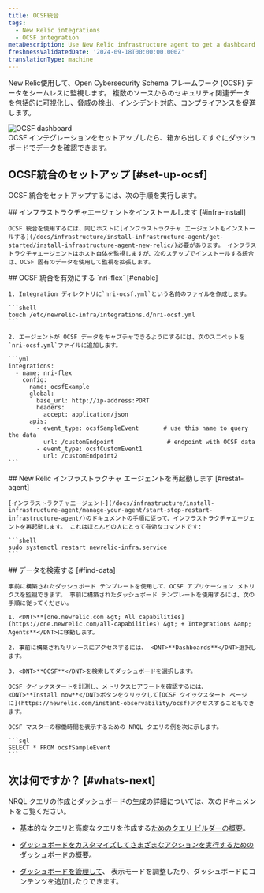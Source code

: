 ```yaml
---
title: OCSF統合
tags:
  - New Relic integrations
  - OCSF integration
metaDescription: Use New Relic infrastructure agent to get a dashboard with metrics from your OCSF format data.
freshnessValidatedDate: '2024-09-18T00:00:00.000Z'
translationType: machine
---
```


New Relic使用して、Open Cybersecurity Schema フレームワーク (OCSF) データをシームレスに監視します。 複数のソースからのセキュリティ関連データを包括的に可視化し、脅威の検出、インシデント対応、コンプライアンスを促進します。

<img title="OCSF dashboard" alt="OCSF dashboard" src="/images/infrastructure_screenshot-full_ocsf-dashboard.webp" />

<figcaption>
  OCSF インテグレーションをセットアップしたら、箱から出してすぐにダッシュボードでデータを確認できます。
</figcaption>

## OCSF統合のセットアップ [#set-up-ocsf]

OCSF 統合をセットアップするには、次の手順を実行します。

<Steps>
  <Step>
    ## インフラストラクチャエージェントをインストールします [#infra-install]

    OCSF 統合を使用するには、同じホストに[インフラストラクチャ エージェントもインストールする](/docs/infrastructure/install-infrastructure-agent/get-started/install-infrastructure-agent-new-relic/)必要があります。 インフラストラクチャエージェントはホスト自体を監視しますが、次のステップでインストールする統合は、OCSF 固有のデータを使用して監視を拡張します。
  </Step>

  <Step>
    ## OCSF 統合を有効にする `nri-flex` [#enable]

    1. Integration ディレクトリに`nri-ocsf.yml`という名前のファイルを作成します。

    ```shell
    touch /etc/newrelic-infra/integrations.d/nri-ocsf.yml
    ```

    2. エージェントが OCSF データをキャプチャできるようにするには、次のスニペットを`nri-ocsf.yml`ファイルに追加します。

    ```yml
    integrations:
      - name: nri-flex
        config:
          name: ocsfExample
          global:
            base_url: http://ip-address:PORT
            headers:
              accept: application/json
          apis:
            - event_type: ocsfSampleEvent       # use this name to query the data
              url: /customEndpoint               # endpoint with OCSF data
            - event_type: ocsfCustomEvent1      
              url: /customEndpoint2
    ```
  </Step>

  <Step>
    ## New Relic インフラストラクチャ エージェントを再起動します [#restat-agent]

    [インフラストラクチャエージェント](/docs/infrastructure/install-infrastructure-agent/manage-your-agent/start-stop-restart-infrastructure-agent/)のドキュメントの手順に従って、インフラストラクチャエージェントを再起動します。 これはほとんどの人にとって有効なコマンドです:

    ```shell
    sudo systemctl restart newrelic-infra.service
    ```
  </Step>

  <Step>
    ## データを検索する [#find-data]

    事前に構築されたダッシュボード テンプレートを使用して、OCSF アプリケーション メトリクスを監視できます。 事前に構築されたダッシュボード テンプレートを使用するには、次の手順に従ってください。

    1. <DNT>**[one.newrelic.com &gt; All capabilities](https://one.newrelic.com/all-capabilities) &gt; + Integrations &amp; Agents**</DNT>に移動します。

    2. 事前に構築されたリソースにアクセスするには、 <DNT>**Dashboards**</DNT>選択します。

    3. <DNT>**OCSF**</DNT>を検索してダッシュボードを選択します。

    OCSF クイックスタートを計測し、メトリクスとアラートを確認するには、 <DNT>**Install now**</DNT>ボタンをクリックして[OCSF クイックスタート ページに](https://newrelic.com/instant-observability/ocsf)アクセスすることもできます。

    OCSF マスターの稼働時間を表示するための NRQL クエリの例を次に示します。

    ```sql
    SELECT * FROM ocsfSampleEvent
    ```
  </Step>
</Steps>

## 次は何ですか？ [#whats-next]

NRQL クエリの作成とダッシュボードの生成の詳細については、次のドキュメントをご覧ください。

* 基本的なクエリと高度なクエリを作成する[ためのクエリ ビルダーの概要](/docs/query-your-data/explore-query-data/query-builder/introduction-query-builder)。

* [ダッシュボードをカスタマイズしてさまざまなアクションを実行するためのダッシュボードの概要](/docs/query-your-data/explore-query-data/dashboards/introduction-dashboards)。

* [ダッシュボードを管理して](/docs/query-your-data/explore-query-data/dashboards/manage-your-dashboard)、 <InlinePopover type="dashboards" />表示モードを調整したり、ダッシュボードにコンテンツを追加したりできます。